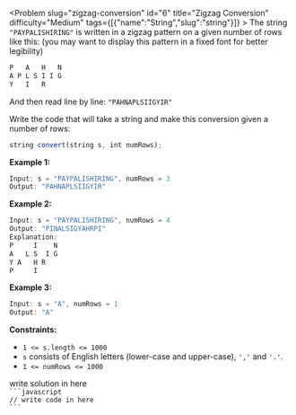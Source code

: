 
<Problem slug="zigzag-conversion" id="6" title="Zigzag Conversion" difficulty="Medium" tags={[{"name":"String","slug":"string"}]} >
    The string `"PAYPALISHIRING"` is written in a zigzag pattern on a given number of rows like this: (you may want to display this pattern in a fixed font for better legibility)

```javascript 
P   A   H   N
A P L S I I G
Y   I   R

```

And then read line by line: `"PAHNAPLSIIGYIR"`

Write the code that will take a string and make this conversion given a number of rows:

```javascript 
string convert(string s, int numRows);

```

**Example 1:**

```javascript 
Input: s = "PAYPALISHIRING", numRows = 3
Output: "PAHNAPLSIIGYIR"

```

**Example 2:**

```javascript 
Input: s = "PAYPALISHIRING", numRows = 4
Output: "PINALSIGYAHRPI"
Explanation:
P     I    N
A   L S  I G
Y A   H R
P     I

```

**Example 3:**

```javascript 
Input: s = "A", numRows = 1
Output: "A"

```

**Constraints:**

*   `1 <= s.length <= 1000`
*   `s` consists of English letters (lower-case and upper-case), `','` and `'.'`.
*   `1 <= numRows <= 1000`
</Problem >

<Solution>
write solution in here
</Solution>

<Code>
```javascript
// write code in here
```
</Code>

<Similar data={[]} />
